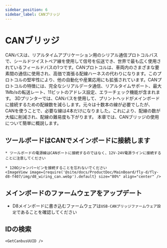 ```yaml
---
sidebar_position: 6
sidebar_label: CANブリッジ
---
```




# CANブリッジ

CANバスは、リアルタイムアプリケーション用のシリアル通信プロトコルバスで、シールドツイストペア線を使用して信号を伝送でき、世界で最も広く使用されているフィールドバスの1つです。CANプロトコルは、車両内のさまざまな要素間の通信に使用され、高価で嵩張る配線ハーネスの代わりになります。このプロトコルの堅牢性により、他の自動化や産業応用にも拡張されています。CANプロトコルの特徴には、完全なシリアルデータ通信、リアルタイムサポート、最大1Mb/sの転送レート、11ビットのアドレス設定、エラーチェック機能が含まれます。
3Dプリンターでは、CANバスを使用して、プリントヘッドがメインボードに接続するための配線数を減らします。元々は十数本の線が必要でしたが、CANを使うことで、必要な線は4本だけになりました。これにより、配線の数が大幅に削減され、配線の難易度も下がります。
本章では、CANブリッジの使用について簡単に概説します。

## ツールボードはCANでメインボードに接続します

    * ツールボードの電源線はCANポートに接続するのではなく、12V-24V電源ラインに接続することに注意してください

    * 120Ωジャンパーピンを接続することを忘れないでください
    <ImageView image={require('@site/docs/ProductDoc/MainBoard/fly-d/fly-d8-f407/img/d8_wiring_can.webp').default} size="80%" align="center" />

## メインボードのファームウェアをアップデート

* D8メインボードに書き込むファームウェアは`USB-CANブリッジファームウェア設定`であることを確認してください


## IDの検索

    <GetCanbusUUID />